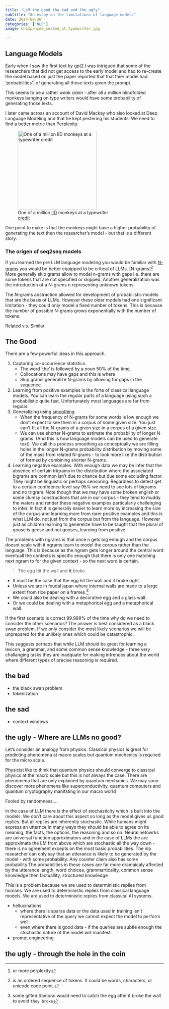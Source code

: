 ```yaml
---
title: "LLM the good the bad and the ugly"
subtitle: "An essay on the limitations of language models"
date: 2024-09-30
categories: ["NLP"] 
image: Chimpanzee_seated_at_typewriter.jpg

---
```


## Language Models 

Early when I saw the first text by gpt2 I was intrigued that some of the researchers that did not get access to the early model and had to re-create the  model based on just the paper reported that that thier model had 'probabilities'^[or more perplexity]  of generating all those texts given the prompt.

This seems to be a rather *weak claim* - after all a million blindfolded  monkeys banging on type writers would have some probability of generating those texts. 

I later came across an account of David Mackay who also looked at Deep Language Modeling and that he kept pestering his students: We need to find a better metric than Perplexity. 

::: {.column-margin}

![One of a million [IID](https://en.wikipedia.org/wiki/Independent_and_identically_distributed_random_variables) monkeys at a typewriter <br> [credit](https://commons.wikimedia.org/wiki/File:Chimpanzee_seated_at_typewriter.jpg)](Chimpanzee_seated_at_typewriter.jpg){width=250 fig-align="left"}

:::

One point to make is that the monkeys might have a higher probability of generating the text then the researcher's model - but that is a different story.

### The origen of seq2seq models

If you learned the pre LLM language modeling you would be familiar with [N-grams](https://en.wikipedia.org/wiki/N-gram) you would be better equipped to be critical of LLMs. [N-grams]^[is an ordered sequence of tokens. It could be words, characters, or unicode code point.] More generally skip grams allow to model n-grams with gaps i.e. there are some tokens that are not specified or skipped. Another generalization was the introduction of a N-grams n representing unknown tokens.

The N-grams abstraction allowed for development of probabilistic models that are the basis of LLMs.
However these older models had one significant limitation - they could only model a fixed number of tokens. This is because the number of possible N-grams grows exponentially with the number of tokens.

Related v.s. Similar 

## The Good 

There are a few powerful ideas in this approach. 

1. Capturing co-occurrence statistics.
    - The word 'the' is followed by a noun 50% of the time. 
    - Collocations may have gaps and this is where 
    - Skip grams generalize N-grams by allowing for gaps in the sequence.
2. Learning from positive examples is the forte of classical language models. You can learn the regular parts of a language using such a probabilistic quite fast. Unfortunately most languages are far from regular.
3. Generalizing using [smoothing](https://en.wikipedia.org/wiki/Smoothing)
   - When the frequency of N-grams for some words is low enough we don't expect to see them in a corpus of some given size. You just can't fit all the N-grams  of a given size in a corpus of a given size.
   - We can use shorter N-grams to estimate the probability of longer N-grams. (And this is how language models can be used to generate text). We call this process smoothing as conceptually we are filling holes in the longer N-grams probability distribution by moving some of the mass from related N-grams - to look more like the distribution of formed by combining shorter N-grams.
4. Learning negative examples. With enough data we may be infer that the absence of certain trigrams in the distribution where the associated bigrams are common  isn't due to chance but due some excluding factor. They might be linguistic
or perhaps censoring. Regardless to detect get to a certain confidence level say 95% we need to see lots of bigrams and no trigram. Note though that we may have some broken english or some clumsy constructions that are in our corpus - they 
tend to muddy the waters and render these negative examples particularly challenging to infer. In fact it is generally easier to learn more by increasing the size of the corpus and learning more from rarer positive examples and this is 
what LLM do.
not just from the corpus but from the language. However just as children learning to generelize have to be taught that the plural of goose is geese and not gooses, learning from positive  - 

The problems with ngrams is that once n gets big enough and the corpus doesnt scale with it 
ngrams learn to model the corpus rather than the language. This is because as the ngram gets longer
around the central word eventuall the contexts is specific enough that there is only one 
matching next ngram to for the given context - so the next word is certain. 

> The egg hit the wall and **it** broke.

- It must be the case that the egg hit the wall and it broke right.
- Unless we are in feudal japan where internal walls are made to a large extent from rice paper on a frames.^[some gifted Samorai would need to catch the egg after it broke the wall to avoid `they broke`]
- We could also be dealing with a decorative egg and a glass wall.
- Or we could be dealing with a metaphorical egg and a metaphorical wall.

If the first scenario is correct 99.999% of the time why do we need to consider the other scenarios?
The answer is best considered as a black swan problem. If we only consider the most likely scenarios we will be unprepared for the unlikely ones which could be catastrophic.

This suggests perhaps that while LLM should be great for learning a lexicon, a grammar, and some common sense knowledge - three very challanging tasks they are inadquate for making
infrences about the world where different types of precise reasoning is required.

## the bad

- the black swan problem
- tokenization 



## the sad 

- context windows


## the ugly - Where are LLMs no good?

Let's consider an analogy from physics. Classical physics is great for predicting phenomena at macro scales but quantum mechanics is required for the micro scale.

Physicist like to think that quantum physics should converge to classical physics at the macro scale but this is not always the case. There are phenomena that are only explained by quantum mechanics.
We may soon discover more phenomena like superconductivity, quantum computers and quantum cryptography manifsting in our macro world

Fooled by randomness....

In the case of LLM there is the effect of stochasticity which is built into the models. We don't care about this aspect so long as the model gives us good replies. But all replies are 
inherently stochastic. While humans might express an utternce in many ways they should be able to agree on its meaning, the facts, the options, the reasoning and so on.
Neural netowrks are universal function approximators and in the case of LLMs the are approximate the LM from above which are stochastic all the way down - there is no agreement excepts on the most basic probabilities.
The nlp researcher can only say that an utterance is likely to be generated by the model - with some probability. Any counter claim also has some probability.The probabilities in these cases are far more dramaicaly affected by
the utterance length, word choices, grammarticality, common sense knowledge then factuallity, structured knowledge 

This is a problem because we are used to deterministic replies from humans. We are used to deterministic replies from classical language models. We are used to deterministic replies from classical AI systems.

- hellucinations
  - where there is sparse data or the data used in training isn't representative of the query we cannot expect the model to perform well.
  - even where there is good data - if the queries are subtle enough the stochastic nature of the model will manifest.

- prompt engineering


## the ugly - through the hole in the coin

